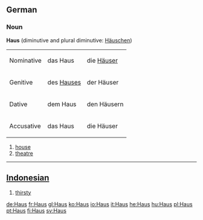 ==German==

===Noun===
'''Haus''' {{n}} (diminutive and plural diminutive: [[Häuschen]])

<table>
<tr><td>Nominative</td><td>das Haus</td><td>die [[Häuser]]</td></tr>
<tr><td>Genitive</td><td>des [[Hauses]]</td><td>der Häuser</td></tr>
<tr><td>Dative</td><td>dem Haus</td><td>den Häusern</td></tr>
<tr><td>Accusative</td><td>das Haus</td><td>die Häuser</td></tr>
</table>

# [[house]]
# [[theatre]]

----

==[[Indonesian]]==

# [[thirsty]]
[[de:Haus]]
[[fr:Haus]]
[[gl:Haus]]
[[ko:Haus]]
[[io:Haus]]
[[it:Haus]]
[[he:Haus]]
[[hu:Haus]]
[[pl:Haus]]
[[pt:Haus]]
[[fi:Haus]]
[[sv:Haus]]